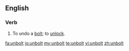 ==English==
===Verb===
{{en-verb}}
# To undo a [[bolt]]; to [[unlock]].

[[fa:unbolt]]
[[io:unbolt]]
[[my:unbolt]]
[[te:unbolt]]
[[vi:unbolt]]
[[zh:unbolt]]